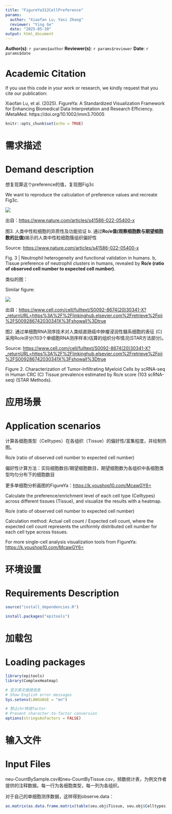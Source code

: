 ```yaml
---
title: "FigureYa312CellPreference"
params:
  author: "Xiaofan Lu; Yasi Zhang"
  reviewer: "Ying Ge"
  date: "2025-05-20"
output: html_document
---
```


**Author(s)**: `r params$author`
**Reviewer(s)**: `r params$reviewer`
**Date**: `r params$date`

# Academic Citation
If you use this code in your work or research, we kindly request that you cite our publication:

Xiaofan Lu, et al. (2025). FigureYa: A Standardized Visualization Framework for Enhancing Biomedical Data Interpretation and Research Efficiency. iMetaMed. https://doi.org/10.1002/imm3.70005


```r
knitr::opts_chunk$set(echo = TRUE)
```

# 需求描述
# Demand description

想复现算这个preference的值，复现图Fig3c

We want to reproduce the calculation of preference values and recreate Fig3c.

![](example1.png)

出自：<https://www.nature.com/articles/s41586-022-05400-x>

图3. 人类中性粒细胞的异质性及功能验证
b. 通过**Ro/e值(观察细胞数与期望细胞数的比值)**揭示的人类中性粒细胞簇组织偏好性

Source: <https://www.nature.com/articles/s41586-022-05400-x>

Fig. 3 | Neutrophil heterogeneity and functional validation in humans.
b, Tissue preference of neutrophil clusters in humans, revealed by
**Ro/e (ratio of observed cell number to expected cell number)**.


类似的图：

Similar figure:

![](example2.jpg)

出自：<https://www.cell.com/cell/fulltext/S0092-8674(20)30341-X?_returnURL=https%3A%2F%2Flinkinghub.elsevier.com%2Fretrieve%2Fpii%2FS009286742030341X%3Fshowall%3Dtrue>

图2. 通过单细胞RNA测序技术对人类结直肠癌中肿瘤浸润性髓系细胞的表征
(C) 采用Ro/e评分(103个单细胞RNA测序样本)估算的组织分布情况(STAR方法部分)。

Source: <https://www.cell.com/cell/fulltext/S0092-8674(20)30341-X?_returnURL=https%3A%2F%2Flinkinghub.elsevier.com%2Fretrieve%2Fpii%2FS009286742030341X%3Fshowall%3Dtrue>

Figure 2. Characterization of Tumor-Infiltrating Myeloid Cells by scRNA-seq in Human CRC
(C) Tissue prevalence estimated by Ro/e score (103 scRNA-seq) (STAR Methods).

# 应用场景
# Application scenarios

计算各细胞类型（Celltypes）在各组织（Tissue）的偏好性/富集程度，并绘制热图。

Ro/e (ratio of observed cell number to expected cell number)

偏好性计算方法：实际细胞数目/期望细胞数目，期望细胞数为各组织中各细胞类型均匀分布下的细胞数目

更多单细胞分析画图的FigureYa：<https://k.youshop10.com/McawGY6=>

Calculate the preference/enrichment level of each cell type (Celltypes) across different tissues (Tissue), and visualize the results with a heatmap.

Ro/e (ratio of observed cell number to expected cell number)

Calculation method: Actual cell count / Expected cell count, where the expected cell count represents the uniformly distributed cell number for each cell type across tissues.

For more single-cell analysis visualization tools from FigureYa: <https://k.youshop10.com/McawGY6=>

# 环境设置
# Requirements Description


```r
source("install_dependencies.R")
```

```r

install.packages("epitools")
```

# 加载包
# Loading packages

```r
library(epitools)
library(ComplexHeatmap)

# 显示英文报错信息
# Show English error messages
Sys.setenv(LANGUAGE = "en")

# 禁止chr转成factor
# Prevent character-to-factor conversion
options(stringsAsFactors = FALSE)
```

# 输入文件
# Input Files

neu-CountBySample.csv和neu-CountByTissue.csv，频数统计表，为例文作者提供的注释数据。每一行为各细胞类型，每一列为各组织。

对于自己的单细胞测序数据，这样得到observe.data：

```r
as.matrix(as.data.frame.matrix(table(seu.obj$Tissue, seu.obj$Celltypes)))
```

